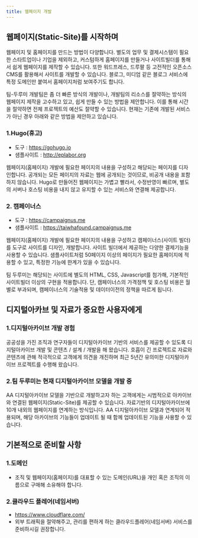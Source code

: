 ```yaml
---
title: 웹페이지 개발
---
```


## 웹페이지(Static-Site)를 시작하며

웹페이지 및 홈페이지를 만드는 방법이 다양합니다. 별도의 업무 및 결제시스템이 필요한 스타트업이나 기업을 제외하고, 커스텀하게 홈페이지를 만들거나 사이트빌더를 통해서 쉽게 웹페이지를 제작할 수 있습니다. 또한 워드프레스, 드루팔 등 고전적인 오픈소스 CMS를 활용해서 사이트를 개발할 수 있습니다. 블로그, 미디엄 같은 블로그 서비스에 특정 도메인만 붙여서 홈페이지처럼 보여주기도 합니다. 

팀-두루미 개발팀은 좀 더 빠른 방식의 개발이나, 개발팀의 리소스를 절약하는 방식의 웹페이지 제작을 고수하고 있고, 쉽게 만들 수 있는 방법을 제안합니다. 이를 통해 시간을 절약하면 전체 프로젝트의 예산도 절약할 수 있습니다. 현재는 기존에 개발된 서비스가 아닌 경우 아래와 같은 방법을 제안하고 있습니다.


### 1.Hugo(휴고)

- 도구 :  https://gohugo.io
- 샘플사이트 : http://eplabor.org

웹페이지(홈페이지) 개발에 필요한 페이지의 내용을 구성하고 해당되는 페이지를 디자인합니다.
공개되는 모든 페이지의 자료는 웹에 공개되는 것이므로, 비공개 내용을 포함하지 않습니다. Hugo로 만들어진 웹페이지는 가볍고 빨라서, 수정반영이 빠르며, 별도의 서버나 호스팅 비용을 내지 않고 유지할 수 있는 서비스와 연결해 제공합니다.  


### 2. 캠페이너스

- 도구 : https://campaignus.me
- 샘플사이트 : https://taiwhafound.campaignus.me

웹페이지(홈페이지) 개발에 필요한 페이지의 내용을 구성하고 캠페이너스(사이트 빌더)를 도구로 사이트를 디자인, 개발합니다. 
사이트 빌더에서 제공하는 다양한 결제기능을 사용할 수 있습니다. 샘플사이트처럼 50페이지 이상의 페이지가 필요한 홈페이지에 적용할 수 있고, 특정한 기능에 한계가 있을 수 있습니다. 

팀 두루미는 해당되는 사이트에 별도의 HTML, CSS, Javascript를 첨가해, 기본적인 사이트빌더 이상의 구현을 적용합니다. 
단, 캠페이너스의 가격정책 및 호스팅 비용은 월별로 부과되며, 캠페이너스의 기술적용 및 데이터이전의 정책을 따르게 됩니다. 



## 디지털아카브 및 자료가 중요한 사용자에게

### 1.디지털아카이브 개발 경험

공공성을 가진 조직과 연구자들이 디지털아카이브 기반의 서비스를 제공할 수 있도록 디지털아카이브 개발 및 콘텐츠 / 설계 / 개발을 해 왔습니다. 호흡이 긴 프로젝트로 자료와 콘텐츠에 관해 적극적으로 고객에게 의견을 개진하며 최근 5년간 유의미한 디지털아카이브 프로젝트를 수행해 왔습니다.


### 2.팀 두루미는 현재 디지털아카이브 모델을 개발 중

AA 디지털아카이브 모델을 기반으로 개발하고자 하는 고객에게는 시범적으로 아카이브와 연결된 웹페이지(Static-Site)를 제공할 수 있습니다. 자료기반의 디지털아카이브에 10개 내외의 웹페이지를 연계하는 방식입니다. AA 디지털아카이브 모델과 연계되어 적용되며, 해당 아카이브의 기능들이 업데이트 될 때 함께 업데이트된 기능을 사용할 수 있습니다. 



## 기본적으로 준비할 사항

### 1.도메인

- 조직 및 웹페이지(홈페이지)를 대표할 수 있는 도메인(URL)을 개인 혹은 조직의 이름으로 구매해 소유해야 합니다. 

### 2.클라우드 플레어(네임서버)

- https://www.cloudflare.com/
- 외부 트래픽을 절약해주고, 관리를 편하게 하는 클라우드플레어(네임서버) 서비스를 준비하시길 권장합니다. 

